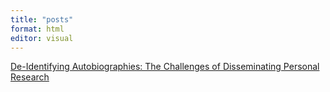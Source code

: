 ```yaml
---
title: "posts"
format: html
editor: visual
---
```


[De-Identifying Autobiographies: The Challenges of Disseminating Personal Research](posts/De-Identifying_Autobiographies.qmd)
